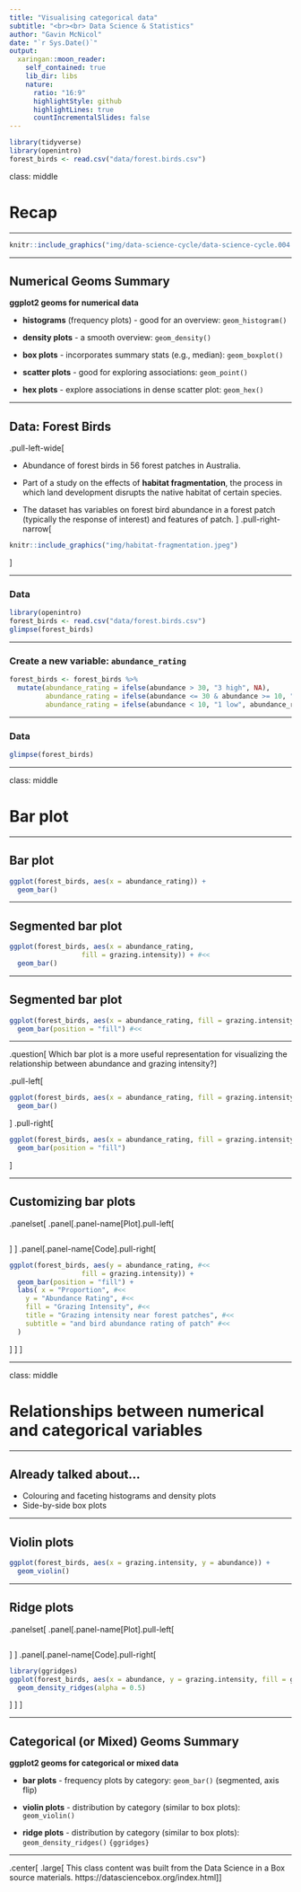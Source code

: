```yaml
---
title: "Visualising categorical data"
subtitle: "<br><br> Data Science & Statistics"
author: "Gavin McNicol"
date: "`r Sys.Date()`"
output:
  xaringan::moon_reader:
    self_contained: true
    lib_dir: libs
    nature:
      ratio: "16:9"
      highlightStyle: github
      highlightLines: true
      countIncrementalSlides: false
---
```


```r
library(tidyverse)
library(openintro)
forest_birds <- read.csv("data/forest.birds.csv")
```

class: middle

# Recap

---

```r
knitr::include_graphics("img/data-science-cycle/data-science-cycle.004.png")
```

---

## Numerical Geoms Summary

**ggplot2 geoms for numerical data**

  - **histograms** (frequency plots) - good for an overview: `geom_histogram()`
  
  - **density plots** - a smooth overview: `geom_density()`
  
  - **box plots** - incorporates summary stats (e.g., median): `geom_boxplot()`
  
  - **scatter plots** - good for exploring associations: `geom_point()`
  
  - **hex plots** - explore associations in dense scatter plot: `geom_hex()`

---

## Data: Forest Birds 

.pull-left-wide[

- Abundance of forest birds in 56 forest patches in Australia.

- Part of a study on the effects of **habitat fragmentation**, the process in which land development disrupts the native habitat of certain species. 

- The dataset has variables on forest bird abundance in a forest patch (typically the response of interest) and features of patch.
]
.pull-right-narrow[
```r
knitr::include_graphics("img/habitat-fragmentation.jpeg")
```
]

---

### Data 

```r
library(openintro)
forest_birds <- read.csv("data/forest.birds.csv")
glimpse(forest_birds)
```

---

### Create a new variable: `abundance_rating`

```r
forest_birds <- forest_birds %>% 
  mutate(abundance_rating = ifelse(abundance > 30, "3 high", NA),
         abundance_rating = ifelse(abundance <= 30 & abundance >= 10, "2 medium", abundance_rating),
         abundance_rating = ifelse(abundance < 10, "1 low", abundance_rating)) 
```

---

### Data 

```r
glimpse(forest_birds)
```

---

class: middle

# Bar plot

---

## Bar plot

```r
ggplot(forest_birds, aes(x = abundance_rating)) +
  geom_bar()
```

---

## Segmented bar plot

```r
ggplot(forest_birds, aes(x = abundance_rating, 
                  fill = grazing.intensity)) + #<<
  geom_bar()
```

---

## Segmented bar plot

```r
ggplot(forest_birds, aes(x = abundance_rating, fill = grazing.intensity)) +
  geom_bar(position = "fill") #<<
```

---

.question[
Which bar plot is a more useful representation for visualizing the relationship between abundance and grazing intensity?
]

  .pull-left[
```r
ggplot(forest_birds, aes(x = abundance_rating, fill = grazing.intensity)) +
  geom_bar()
```
]
.pull-right[
```r
ggplot(forest_birds, aes(x = abundance_rating, fill = grazing.intensity)) +
  geom_bar(position = "fill")
```
]

---

## Customizing bar plots

.panelset[
.panel[.panel-name[Plot].pull-left[
```r
```
]
]
.panel[.panel-name[Code].pull-right[
```r
ggplot(forest_birds, aes(y = abundance_rating, #<<
                  fill = grazing.intensity)) +
  geom_bar(position = "fill") +
  labs( x = "Proportion", #<<
    y = "Abundance Rating", #<<
    fill = "Grazing Intensity", #<<
    title = "Grazing intensity near forest patches", #<<
    subtitle = "and bird abundance rating of patch" #<<
  ) 
```
]
]
]

---

class: middle

# Relationships between numerical and categorical variables

---

## Already talked about...

- Colouring and faceting histograms and density plots
- Side-by-side box plots

---

## Violin plots

```r
ggplot(forest_birds, aes(x = grazing.intensity, y = abundance)) +
  geom_violin()
```

---

## Ridge plots

.panelset[
.panel[.panel-name[Plot].pull-left[
```r
```
]
]
.panel[.panel-name[Code].pull-right[
```r
library(ggridges)
ggplot(forest_birds, aes(x = abundance, y = grazing.intensity, fill = grazing.intensity, color = grazing.intensity)) + 
  geom_density_ridges(alpha = 0.5)
```
]
]
]


---

## Categorical (or Mixed) Geoms Summary


  **ggplot2 geoms for categorical or mixed data**
  
  - **bar plots** - frequency plots by category: `geom_bar()` (segmented, axis flip)
  
  - **violin plots** - distribution by category (similar to box plots): `geom_violin()` 
   
  - **ridge plots** - distribution by category (similar to box plots): `geom_density_ridges()` `{ggridges}`


---

.center[
.large[
This class content was built from the Data Science in a Box source materials.
https://datasciencebox.org/index.html
]
]
